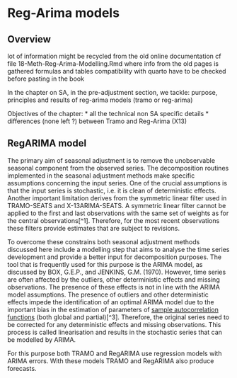 # Reg-Arima models
 

## Overview

 lot of information might be recycled from the old online documentation
cf file 
18-Meth-Reg-Arima-Modelling.Rmd
where info from the old pages is gathered 
formulas and tables compatibility with quarto have to be checked before pasting in the book

In the chapter on SA, in the pre-adjustment section, we tackle: purpose, principles and results of reg-arima models (tramo or reg-arima)

Objectives of the chapter:
* all the technical non SA specific details
* differences (none left ?) between Tramo and Reg-Arima (X13) 


## RegARIMA model

The primary aim of seasonal adjustment is to remove the unobservable
seasonal component from the observed series. The decomposition routines
implemented in the seasonal adjustment methods make specific assumptions
concerning the input series. One of the crucial assumptions is that the
input series is stochastic, i.e. it is clean of deterministic effects.
Another important limitation derives from the symmetric linear filter
used in TRAMO-SEATS and X-13ARIMA-SEATS. A symmetric linear filter
cannot be applied to the first and last observations with the same set
of weights as for the central observations[^1]. Therefore, for the most
recent observations these filters provide estimates that are subject to
revisions.

To overcome these constrains both seasonal adjustment methods discussed
here include a modelling step that aims to analyse the time series
development and provide a better input for decomposition purposes. The
tool that is frequently used for this purpose is the ARIMA model, as
discussed by BOX, G.E.P., and JENKINS, G.M. (1970). However, time series
are often affected by the outliers, other deterministic effects and
missing observations. The presence of these effects is not in line with
the ARIMA model assumptions. The presence of outliers and other
deterministic effects impede the identification of an optimal ARIMA
model due to the important bias in the estimation of parameters of
[sample autocorrelation functions](../theory/ACF_and_PACF.html) (both global and partial)[^3].
Therefore, the original series need to be corrected for any
deterministic effects and missing observations. This process is called
linearisation and results in the stochastic series that can be modelled
by ARIMA.

For this purpose both TRAMO and RegARIMA use regression models with
ARIMA errors. With these models TRAMO and RegARIMA also produce
forecasts.
